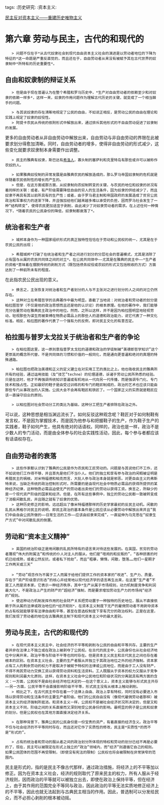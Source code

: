 tags: :历史研究: :资本主义:

[[https://www.marxists.org/chinese/ellen-wood/democracyagainstcapitalism/index.htm|民主反对资本主义——重建历史唯物主义]]

= 第六章 劳动与民主，古代的和现代的 =

    > 问题不仅在于*从古代奴隶社会到现代自由资本主义社会的演进是以劳动者地位的下降为特征的*这一命题是严重反直觉的，而且还在于，自由劳动者从来没有被赋予其在古代世界的奴隶制中*所特有的历史重要性*。

== 自由和奴隶制的辩证关系 ==

    > 但是由于现在普遍认为在整个希腊和罗马历史中，*生产对自由劳动者的依赖至少和对奴隶的依赖一样多*，这样一来，奴隶的作用问题作为理解古代历史的关键，就变成了一个相当棘手的问题。

    > 与其说奴隶的存在清晰地规定了公民的自由，不如说正相反，是劳动公民的自由在理论和实践上规定了奴隶的奴役性。
    > 阿提卡农民从传统的依附形式中解放出来，通过排斥其他形式的不自由劳动促进了奴隶制的发展。

更多的自由劳动者从非自由劳动中解放出来，自由劳动与非自由劳动的界限在此被要求划分得愈加清晰。同时，自由劳动者的增多，使得非自由劳动的形式减少，这些变化就要求奴隶制本身需要作出调整。

    > 民主的雅典有奴隶，斯巴达有[[../Cards/希洛人|希洛人]]，寡头制的塞萨利和克里特岛有那些或许可以被称作农奴的人。

    > 如果雅典奴役制的异常发展是由雅典农民的解放造成的，那么罗马帝国奴隶制的危机就是伴随着农民依附性的增长而产生的。
    > 但是，在这方面或那方面，从奴隶制向农奴制转变的关键，与农民的地位和奴隶的状况有着同样的关联：或者，有产阶级需要降低自由的穷人的生活条件，因为奴隶的供给减少了，而且奴隶不再具有其以前所具有的生产性；或者，由于罗马君主制和帝国政府的发展造成了贫穷公民政治和军事权力的逐渐下降，并且强加给他们越来越多难以承受的负担，因而罗马社会发生了一种“结构转变”，使得农民更加适宜于剥削，由此减少了对奴隶劳动者的需求。在上述任何一种情况下，*随着农民的公民身份的降低，奴隶制都衰落了*。

== 统治者和生产者 ==

    > 城邦本身作为一种国家组织形式的真正独特性恰恰在于劳动和公民权的统一，尤其是在于农民公民的出现；

    > 希腊城邦*打破了在统治者和生产者之间进行划分的分层社会的普遍模式，尤其是消除了占有国与从属的农民共同体之间的对立*。在公民共同体中——尤其是在雅典的民主中——*生产者的资格*意味着在摆脱传统的剥削方式（既包括债务奴役或农奴的形式又包括税收的方式）方面达到了一种前所未有的程度。

在此指农民公民出现的意义。

    > 换言之，主张恢复对统治者和生产者划分的人与不主张对之进行划分的人之间的对立仍然存在。
    > 这种对立在希腊哲学的古典著作中最为明显。直截了当地说：对统治者和劳动者的划分是柏拉图哲学（不仅是他的政治思想而且还是他的认识论）的根本原理。在他的著作中，我们能够充分估量劳动在雅典民主政治中的地位。然而，之所以这样，并不是因为柏拉图明显地轻视劳动，轻视那些为谋生而被束缚在物质必需品上的那些人的道德和政治能力，说它代表了一种文化标准。相反，柏拉图的著作代表了一个强有力的反例，即对民主文化的有意否定。

== 柏拉图与普罗太戈拉关于统治者和生产者的争论 ==

    > 在柏拉图这里，这一原则意指普罗太戈拉的道德和政治的学徒制被“美德即哲学知识”这个更崇高的概念所代替，不是共同体的习惯和价值的一般同化，而是通向更普遍和绝对的真理的特殊通路。

    > 柏拉图也把政治美德和正义的定义建立在对实用工艺的类比之上。他也吸收民主的雅典所共有的经验，通过运用技能（及“技艺”techne）的伦理道德，诉诸于劳动公民所熟悉的经验。只是在这时，他才不再强调传统知识普遍或有机地从一代向另一代传播，而是强调专门化、专门技术和独占性。正如最好的鞋子是由受过训练的和专门的鞋匠制成的，政治的艺术也应该只能由那些专门从事政治的人实施。公民大会不会再有鞋匠和铁匠了。一个国家正义的实质就是鞋匠应该一直操守旧业的原则。

    > 以柏拉图对社会劳动分工的类比为基础，这种分工把生产者排除在政治之外。

可以说，这种思想是相当渊远流长了。如何反驳这种观念呢？鞋匠对于如何制鞋有发言权，不是因为掌握技术，而是因为他参与和把握鞋子的生产，作为鞋子生产的实践者，鞋子如何产生，他具有绝对的话语权。同样的，政治也是一样，政治不是少数人的专门活动，而是由全体参与的社会实践性活动，因此，每个参与者都应该有话语权存在。

== 自由劳动者的衰落 ==

    > 这些作家都认识到了雅典的公民是作为农民和工匠劳动的。问题是与其说他们不工作，还不如说他们工作得不够，并且首先是他们不当仆人。他们的独立和享有参与政治的闲暇被证明是希腊民主的祸根。对米特福德和柏克而言，大批人参与政治本身就是邪恶。对更自由主义的弗斯特来说，当缺乏传统的政治控制形式时，所需要的是由现代社会中物质必需品的获得所提供的某种经济纪律，这种物质必需品迫使无产的劳动者出卖他们的劳动以获得工资。换言之，所缺少的是一个现代资产阶级的国家和经济。但是，在所有这些事例中，独立的劳动公民都一致被转变成了消极闲散乱民，并且随之就有了奴隶的优势。
    > 这种历史修正的影响，远远超出了像米特福德那样的历史学家最初的反民主动机。闲散的乱民从黑格尔对民主的说明，即民主政治的基本条件是公民应该从必要劳动中解放出来并且“我们中由自由公民所做的——日常生活的工作——应该由奴隶来完成”，一直延伸为马克思在“奴隶生产方式”中对闲散乱民的倒置。

== 劳动和“资本主义精神” ==

    > 英国的统治阶级正是用闲散的乱民所特有的语言来对待这些发展的。在英国，贫穷的劳动者蔑视“伟大的附属法”和传统的仆人对主人的服从，他们是“喧闹的和反叛的”，“各种损害的时机已经成熟，或者公然反抗，或者私下抢劫”，而且“粗暴，懒惰，闲散，堕落……他们一星期才工作两天或三天”
 
    > “劳动”观念作为不属于工人而属于给他们提供工作的资本家的“改进”、生产力、质量，存在于“资产阶级意识形态”的核心并经常地以现代经济学的语言再生出来，在这里“生产者”不是工人而是资本家。它表示一种经济秩序，其中*生产从属于市场规则，动力机制是竞争和利润最大化*，不是政治上产生的财产的“超经济”强制，而是要求增加劳动生产力的市场纯“经济的”规则。
    > 使这种动力机制发挥作用的社会财产关系把劳动置于一种独特的历史地位，服从不直接依赖于所从属的法律或政治地位的*经济规则*，在资本主义制度下无产的雇佣劳动者不用剥夺资本的占有权就能够享有法律自由和平等，甚至在普选权制度下享有充分的政治权利。正是在这里，我们发现了劳动者的地位在古雅典民主制下和现代资本主义中的最大差别。

== 劳动与民主，古代的和现代的 ==

    > 在现代资本主义民主中，社会经济的不平等和剥削与公民的自由和平等共存。主要的生产者并非在法律上不独立或在政治上被剥夺了公民权。在古代的民主中，公民身份也从社会经济地位中分离开来，政治平等与阶级不平等也同时存在。但是资本主义民主和古代民主之间也存在着根本的区别。在资本主义社会，主要的生产者服从并独立于其政治地位之外的经济强制。资本家占有工人的剩余劳动的权力不是取决于被赋予特权的法律或公民地位，而是由于工人没有财产，不得不用其劳动力交换工资以获得劳动资料和生活资料。工人既服从于资本的权力又服从于竞争规则和利润最大化原则。这样，在资本主义社会中公民地位和阶级状况的分离就具有两方面的含义：一方面，公民权不是由社会经济地位决定的——在这个意义上，资本主义能够与形式民主共存——另一方面，公民平等不会直接影响阶级不平等，形式民主没有从根本上触动剥削。
    > 相比之下，在古代民主中存在着一个法律上自由、政治上享有特权，同时没有必要进入市场以获得劳动和生活条件的主要生产者阶级。他们的公民自由没有（像现代雇佣劳动者那样）被资本主义的经济强制所抵消。和资本主义一样，公民权不是被社会经济状况所决定的，但是又和资本主义不同，阶级之间的关系直接而又深刻地受公民身份的影响。最明显的例子是公民和奴隶的划分。但是公民权也在其他方面直接决定经济关系。
    
    > 在那种背景下，雅典公民的公民身份是一份宝贵的资产，有着直接的经济含义。政治平等不仅与社会经济的不平等同时存在，而且还对它作了实质性的修改，民主是*实质性*的而不是“形式的”。

    > 占有的统治者和劳动的服从者之间的政治划分所体现的特权和劳动的划分已经不再是必要的了，现在，民主可以被限定在形式上独立的“政治”领域内，而“经济”则遵循它自己的规则。如果公民团体的范围不再受限制，（即使没有宪法的限制）公民权也将会被限制在非常狭窄的范围内。

民主是形式的，指的是民主不像古代那样，通过政治措施，将经济上的不平等加以修正。因为在资本主义社会，经济的规则取代了原来民主的权力，所有人服从于经济规则，因而政治的平等就可以被独立出去，即使在政治上保持平等，但在经济上，由于其作用的范围完全不等同与政治，因此政治的平等无法实质地修正经济上的不平等，因此也就无法起到与古典民主相当的作用。因此，普选制可以分发给民众，而不必担心剥削的根本被动摇。
